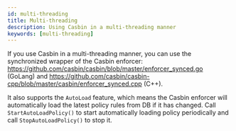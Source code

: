 ```yaml
---
id: multi-threading
title: Multi-threading
description: Using Casbin in a multi-threading manner
keywords: [multi-threading]
---
```


If you use Casbin in a multi-threading manner, you can use the synchronized wrapper of the Casbin enforcer: https://github.com/casbin/casbin/blob/master/enforcer_synced.go (GoLang) and https://github.com/casbin/casbin-cpp/blob/master/casbin/enforcer_synced.cpp (C++).

It also supports the ``AutoLoad`` feature, which means the Casbin enforcer will automatically load the latest policy rules from DB if it has changed. Call ``StartAutoLoadPolicy()`` to start automatically loading policy periodically and call ``StopAutoLoadPolicy()`` to stop it.
